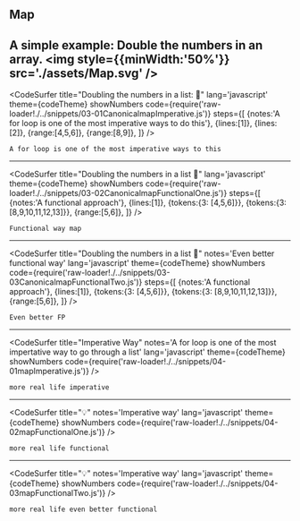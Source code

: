 


## Map
A simple example: Double the numbers in an array.
<img style={{minWidth:'50%'}} src='./assets/Map.svg' />
---
<CodeSurfer
title="Doubling the numbers in a list: 🙅"
lang='javascript'
theme={codeTheme}
showNumbers
code={require('raw-loader!./../snippets/03-01CanonicalmapImperative.js')}
steps={[
{notes:'A for loop is one of the most imperative ways to do this'},
{lines:[1]},
{lines:[2]},
{range:[4,5,6]},
{range:[8,9]},
]}
/>

```notes
A for loop is one of the most imperative ways to this
```
---
<CodeSurfer
title="Doubling the numbers in a list 🤔"
lang='javascript'
theme={codeTheme}
showNumbers
code={require('raw-loader!./../snippets/03-02CanonicalmapFunctionalOne.js')}
steps={[
{notes:'A functional approach'},
{lines:[1]},
{tokens:{3: [4,5,6]}},
{tokens:{3: [8,9,10,11,12,13]}},
{range:[5,6]},
]}
/>

```notes
Functional way map
```
---
<CodeSurfer
title="Doubling the numbers in a list 💯"
notes='Even better functional way'
lang='javascript'
theme={codeTheme}
showNumbers
code={require('raw-loader!./../snippets/03-03CanonicalmapFunctionalTwo.js')}
steps={[
{notes:'A functional approach'},
{lines:[1]},
{tokens:{3: [4,5,6]}},
{tokens:{3: [8,9,10,11,12,13]}},
{range:[5,6]},
]}
/>

```notes
Even better FP
```
---
<CodeSurfer
title="Imperative Way"
notes='A for loop is one of the most impertative way to go through a list'
lang='javascript'
theme={codeTheme}
showNumbers
code={require('raw-loader!./../snippets/04-01mapImperative.js')}
/>

```notes
more real life imperative
```
---
<CodeSurfer
title="💡"
notes='Imperative way'
lang='javascript'
theme={codeTheme}
showNumbers
code={require('raw-loader!./../snippets/04-02mapFunctionalOne.js')}
/>

```notes
more real life functional
```
---
<CodeSurfer
title="💡"
notes='Imperative way'
lang='javascript'
theme={codeTheme}
showNumbers
code={require('raw-loader!./../snippets/04-03mapFunctionalTwo.js')}
/>

```notes
more real life even better functional
```
